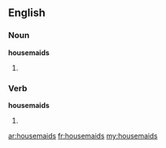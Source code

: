 ==English==

===Noun===
'''housemaids'''

# {{plural of|housemaid}}

===Verb===
'''housemaids'''

# {{third-person singular of|housemaid}}

[[ar:housemaids]]
[[fr:housemaids]]
[[my:housemaids]]